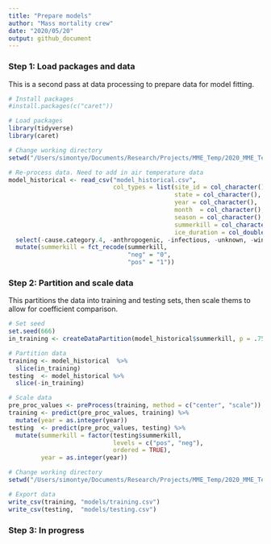```yaml
---
title: "Prepare models"
author: "Mass mortality crew"
date: "2020/05/20"
output: github_document
---
```


### Step 1: Load packages and data

This is a second pass at data processing to prepare data for model fitting.

```{r: Load packages and data}
# Install packages
#install.packages(c("caret"))

# Load packages
library(tidyverse)
library(caret)

# Change working directory
setwd("/Users/simontye/Documents/Research/Projects/MME_Temp/2020_MME_Temp/data/processed")

# Re-process data. Need to add in air temperature data
model_historical <- read_csv("model_historical.csv",
                             col_types = list(site_id = col_character(),
                                              state = col_character(), # Added for comparison
                                              year = col_character(),
                                              month  = col_character(),
                                              season = col_character(),
                                              summerkill = col_character(),
                                              ice_duration = col_double())) %>%
  select(-cause.category.4, -anthropogenic, -infectious, -unknown, -winterkill) %>%
  mutate(summerkill = fct_recode(summerkill,
                                 "neg" = "0",
                                 "pos" = "1"))
```

### Step 2: Partition and scale data

This partitions the data into training and testing sets, then scale thems to allow for coefficient comparison.

```{r: Partition and scale data}
# Set seed
set.seed(666)
in_training <- createDataPartition(model_historical$summerkill, p = .75, list = FALSE)

# Partition data
training <- model_historical  %>%
  slice(in_training)
testing  <- model_historical %>%
  slice(-in_training)

# Scale data
pre_proc_values <- preProcess(training, method = c("center", "scale"))
training <- predict(pre_proc_values, training) %>%
  mutate(year = as.integer(year))
testing  <- predict(pre_proc_values, testing) %>%
  mutate(summerkill = factor(testing$summerkill, 
                             levels = c("pos", "neg"), 
                             ordered = TRUE),
         year = as.integer(year))

# Change working directory
setwd("/Users/simontye/Documents/Research/Projects/MME_Temp/2020_MME_Temp/data")

# Export data
write_csv(training, "models/training.csv")
write_csv(testing,  "models/testing.csv")
```

### Step 3: In progress


